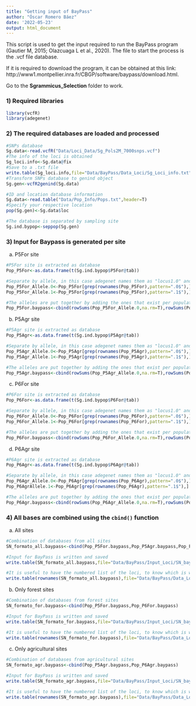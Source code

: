 ```yaml
---
title: "Getting input of BayPass"
author: "Óscar Romero Báez"
date: '2022-05-23'
output: html_document
---
```


This script is used to get the input required to run the BayPass program (Gautier M, 2015; Olazcuaga L et al., 2020). The file to start the process is the .vcf file database.

If it is required to download the program, it can be obtained at this link: http://www1.montpellier.inra.fr/CBGP/software/baypass/download.html.

Go to the **Sgrammicus_Selection** folder to work.

### 1) Required libraries

```r
library(vcfR)
library(adegenet)
```

### 2) The required databases are loaded and processed

```r
#SNPs database
Sg.data<-read.vcfR("Data/Loci_Data/Sg_Pols2M_7000snps.vcf")
#The info of the loci is obtained
Sg_loci.info<-Sg.data@fix
#Save to a .txt file
write.table(Sg_loci.info,file="Data/BayPass/Data_Loci/Sg_Loci_info.txt",sep=",",col.names=T,row.names=F,quote=FALSE)
#Transform SNPs database to genind object
Sg.gen<-vcfR2genind(Sg.data)

#ID and location database information
Sg.data<-read.table("Data/Pop_Info/Pops.txt",header=T)
#Specify your respective location
pop(Sg.gen)<-Sg.data$loc

#The database is separated by sampling site
Sg.ind.bypop<-seppop(Sg.gen)
```

### 3) Input for Baypass is generated per site

a) P5For site

```r
#P5For site is extracted as database
Pop_P5For<-as.data.frame(t(Sg.ind.bypop$P5For@tab))

#Separate by allele, in this case adegenet names them as "locus1.0" and "locus1.1"
Pop_P5For_Allele.0<-Pop_P5For[grep(rownames(Pop_P5For),pattern=".0$"),]
Pop_P5For_Allele.1<-Pop_P5For[grep(rownames(Pop_P5For),pattern=".1$"),]

#The alleles are put together by adding the ones that exist per population and NA is obtained
Pop_P5For.baypass<-cbind(rowSums(Pop_P5For_Allele.0,na.rm=T),rowSums(Pop_P5For_Allele.1,na.rm=T))
```

b) P5Agr site

```r
#P5Agr site is extracted as database
Pop_P5Agr<-as.data.frame(t(Sg.ind.bypop$P5Agr@tab))

#Separate by allele, in this case adegenet names them as "locus1.0" and "locus1.1" 
Pop_P5Agr_Allele.0<-Pop_P5Agr[grep(rownames(Pop_P5Agr),pattern=".0$"),]
Pop_P5Agr_Allele.1<-Pop_P5Agr[grep(rownames(Pop_P5Agr),pattern=".1$"),]

#The alleles are put together by adding the ones that exist per population and NA is obtained
Pop_P5Agr.baypass<-cbind(rowSums(Pop_P5Agr_Allele.0,na.rm=T),rowSums(Pop_P5Agr_Allele.1,na.rm=T))
```

c) P6For site

```r
#P6For site is extracted as database
Pop_P6For<-as.data.frame(t(Sg.ind.bypop$P6For@tab))

#Separate by allele, in this case adegenet names them as "locus1.0" and "locus1.1" 
Pop_P6For_Allele.0<-Pop_P6For[grep(rownames(Pop_P6For),pattern=".0$"),]
Pop_P6For_Allele.1<-Pop_P6For[grep(rownames(Pop_P6For),pattern=".1$"),]

#The alleles are put together by adding the ones that exist per population and NA is obtained
Pop_P6For.baypass<-cbind(rowSums(Pop_P6For_Allele.0,na.rm=T),rowSums(Pop_P6For_Allele.1,na.rm=T))
```

d) P6Agr site

```r
#P6Agr site is extracted as database
Pop_P6Agr<-as.data.frame(t(Sg.ind.bypop$P6Agr@tab))

#Separate by allele, in this case adegenet names them as "locus1.0" and "locus1.1" 
Pop_P6Agr_Allele.0<-Pop_P6Agr[grep(rownames(Pop_P6Agr),pattern=".0$"),]
Pop_P6AgrAllele.1<-Pop_P6Agr[grep(rownames(Pop_P6Agr),pattern=".1$"),]

#The alleles are put together by adding the ones that exist per population and NA is obtained
Pop_P6Agr.baypass<-cbind(rowSums(Pop_P6Agr_Allele.0,na.rm=T),rowSums(Pop_P6AgrAllele.1,na.rm=T))
```

### 4) All bases are combined using the `cbind()` function

a) All sites

```r
#Combination of databases from all sites
SN_formato_all.baypass<-cbind(Pop_P5For.baypass,Pop_P5Agr.baypass,Pop_P6For.baypass,Pop_P6Agr.baypass)

#Input for BayPass is written and saved
write.table(SN_formato_all.baypass,file="Data/BayPass/Input_Loci/SN_baypass_all.input",row.names=F,col.names=F,sep=" ",quote=FALSE)

#It is useful to have the numbered list of the loci, to know which is which when you have results. The format is written and saved
write.table(rownames(SN_formato_all.baypass),file="Data/BayPass/Data_Loci/SN_baypass_all.loci",row.names=T,col.names=F,sep=" ",quote=FALSE)
```

b) Only forest sites

```r
#Combination of databases from forest sites
SN_formato_for.baypass<-cbind(Pop_P5For.baypass,Pop_P6For.baypass)

#Input for BayPass is written and saved
write.table(SN_formato_for.baypass,file="Data/BayPass/Input_Loci/SN_baypass_for.input",row.names=F,col.names=F,sep=" ",quote=FALSE)

#It is useful to have the numbered list of the loci, to know which is which when you have results. The format is written and saved
write.table(rownames(SN_formato_for.baypass),file="Data/BayPass/Data_Loci/SN_baypass_for.loci",row.names=T,col.names=F,sep=" ",quote=FALSE)
```

c) Only agricultural sites

```r
#Combination of databases from agricultural sites
SN_formato_agr.baypass<-cbind(Pop_P5Agr.baypass,Pop_P6Agr.baypass)

#Input for BayPass is written and saved
write.table(SN_formato_agr.baypass,file="Data/BayPass/Input_Loci/SN_baypass_agr.input",row.names=F,col.names=F,sep=" ",quote=FALSE)

#It is useful to have the numbered list of the loci, to know which is which when you have results. The format is written and saved
write.table(rownames(SN_formato_agr.baypass),file="Data/BayPass/Data_Loci/SN_baypass_agr.loci",row.names=T,col.names=F,sep=" ",quote=FALSE)
```
